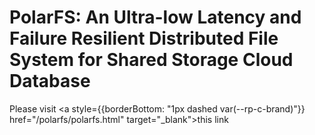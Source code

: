 # PolarFS: An Ultra-low Latency and Failure Resilient Distributed File System for Shared Storage Cloud Database

Please visit <a style={{borderBottom: "1px dashed var(--rp-c-brand)"}} href="/polarfs/polarfs.html" target="_blank">this link</a>
